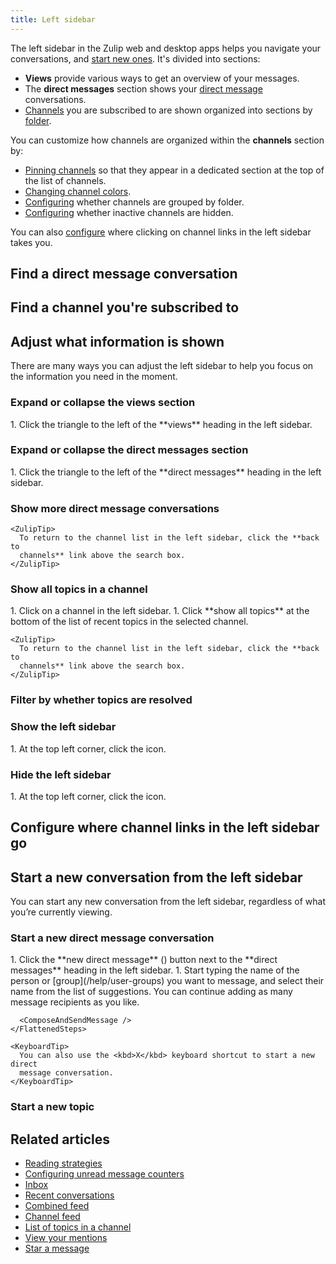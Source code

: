 ```yaml
---
title: Left sidebar
---
```



The left sidebar in the Zulip web and desktop apps helps you navigate your
conversations, and [start new
ones](#start-a-new-conversation-from-the-left-sidebar). It's divided into
sections:

* **Views** provide various ways to get an overview of your messages.
* The **direct messages** section shows your [direct
  message](/help/direct-messages) conversations.
* [Channels](/help/introduction-to-channels) you are subscribed to are shown
  organized into sections by [folder](/help/channel-folders).

You can customize how channels are organized within the **channels**
section by:

* [Pinning channels](/help/pin-a-channel) so that they appear in a dedicated
  section at the top of the list of channels.
* [Changing channel colors](/help/change-the-color-of-a-channel).
* [Configuring](/help/channel-folders#configure-whether-channels-are-grouped-by-folder-in-the-left-sidebar)
  whether channels are grouped by folder.
* [Configuring](/help/manage-inactive-channels) whether inactive channels are
  hidden.

You can also [configure](#configure-where-channel-links-in-the-left-sidebar-go)
where clicking on channel links in the left sidebar takes you.

## Find a direct message conversation

<FindDmConversationLeftSidebar />

## Find a channel you're subscribed to

<FilterChannels />

## Adjust what information is shown

There are many ways you can adjust the left sidebar to help you focus on the
information you need in the moment.

### Expand or collapse the views section

<Tabs>
  <TabItem label="Desktop/Web">
    <Steps>
      1. Click the triangle to the left of the **views** heading in the left sidebar.
    </Steps>
  </TabItem>
</Tabs>

### Expand or collapse the direct messages section

<Tabs>
  <TabItem label="Desktop/Web">
    <Steps>
      1. Click the triangle to the left of the **direct messages** heading in the left
         sidebar.
    </Steps>
  </TabItem>
</Tabs>

### Show more direct message conversations

<Tabs>
  <TabItem label="Desktop/Web">
    <FlattenedSteps>
      <ViewDmsLeftSidebar />
    </FlattenedSteps>

    <ZulipTip>
      To return to the channel list in the left sidebar, click the **back to
      channels** link above the search box.
    </ZulipTip>
  </TabItem>
</Tabs>

### Show all topics in a channel

<Tabs>
  <TabItem label="Desktop/Web">
    <Steps>
      1. Click on a channel in the left sidebar.
      1. Click **show all topics** at the bottom of the list of recent topics in the
         selected channel.
    </Steps>

    <ZulipTip>
      To return to the channel list in the left sidebar, click the **back to
      channels** link above the search box.
    </ZulipTip>
  </TabItem>
</Tabs>

### Filter by whether topics are resolved

<FilterResolvedLeftSidebar />

### Show the left sidebar

<Tabs>
  <TabItem label="Desktop/Web">
    <Steps>
      1. At the top left corner, click the <PanelLeftIcon /> icon.
    </Steps>
  </TabItem>
</Tabs>

### Hide the left sidebar

<Tabs>
  <TabItem label="Desktop/Web">
    <Steps>
      1. At the top left corner, click the <PanelLeftDashedIcon /> icon.
    </Steps>
  </TabItem>
</Tabs>

## Configure where channel links in the left sidebar go

<ConfigureChannelLinks />

## Start a new conversation from the left sidebar

You can start any new conversation from the left sidebar, regardless of what
you’re currently viewing.

### Start a new direct message conversation

<Tabs>
  <TabItem label="Desktop/Web">
    <FlattenedSteps>
      1. Click the **new direct message** (<SquarePlusIcon />)
         button next to the **direct messages** heading in the left sidebar.
      1. Start typing the name of the person or [group](/help/user-groups) you want to
         message, and select their name from the list of suggestions. You can continue
         adding as many message recipients as you like.

      <ComposeAndSendMessage />
    </FlattenedSteps>

    <KeyboardTip>
      You can also use the <kbd>X</kbd> keyboard shortcut to start a new direct
      message conversation.
    </KeyboardTip>
  </TabItem>
</Tabs>

### Start a new topic

<Tabs>
  <TabItem label="Via left sidebar">
    <FlattenedSteps>
      <StartTopicViaLeftSidebar />
    </FlattenedSteps>
  </TabItem>
</Tabs>

## Related articles

* [Reading strategies](/help/reading-strategies)
* [Configuring unread message counters](/help/configure-unread-message-counters)
* [Inbox](/help/inbox)
* [Recent conversations](/help/recent-conversations)
* [Combined feed](/help/combined-feed)
* [Channel feed](/help/channel-feed)
* [List of topics in a channel](/help/list-of-topics)
* [View your mentions](/help/view-your-mentions)
* [Star a message](/help/star-a-message)
